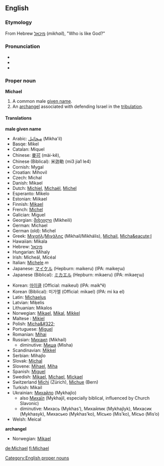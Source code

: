 ==English==
[[Category:English proper nouns]]
===Etymology===
From Hebrew [[מיכאל]] (''mikhail''), "Who is like God?"

===Pronunciation===
*{{AHD|mī'kəl}}
*{{IPA|/ˈmaɪkəl/}}
*{{SAMPA|/"maIk@l/}}

===Proper noun===
'''Michael'''

#A common male [[given name]].
#An [[archangel]] associated with defending Israel in the [[tribulation]].

====Translations====

'''male given name'''
{{top}}
*Arabic: [[ميخائيل]] (Mikha'il) 
*Basqe: Mikel 
*Catalan: Miquel 
*Chinese: [[麥可]] (mài-kě), 
*Chinese (Biblical): 米迦勒 (mi3 jia1 le4)
*Cornish: Mygal 
*Croatian: Mihovil 
*Czech: Michal 
*Danish: Mikael 
*Dutch: [[Michiel]], [[Michaël]], [[Michel]]
*Esperanto: Mikelo 
*Estonian: Miikael 
*Finnish: [[Mikael]]
*French: [[Michel]]
*Galician: Miguel 
*Georgian: [[მიხეილი]] (Mikheili) 
*German: Michael
*German (old): Michel
*Greek: [[Μιχαήλ]]/[[Μιχάλης]] (Mikha&#237;l/Mikh&#225;lis), [[Michail]], [[Micha&eacute;l]]
*Hawaiian: Mikala 
*Hebrew: [[מיכאל]]
*Hungarian: Mihaly 
*Irish: M&#237;che&#225;l, Mícéal
*Italian: [[Michele]] ''m''
*Japanese: [[マイケル]] (Hepburn: maikeru) (IPA: maikeɽɯ)
*Japanese (Biblical): [[ミカエル]] (Hepburn: mikaeru) (IPA: mikaeɽɯ)
{{mid}}
*Korean: [[마이클]] (Official: maikeul) (IPA: maikʰɨl)
*Korean (Biblical): &#48120;&#44032;&#50648; (Official: mikael) (IPA: mi ka el)
*Latin: [[Michaelus]]
*Latvian: Mi&#311;elis 
*Lithuanian: Mikalos 
*Norwegian: [[Mikael]], [[Mikal]], [[Mikkel]]
*Maltese : [[Mikiel]]
*Polish: [[Micha&#322;]] 
*Portuguese: [[Miguel]]
*Romanian: [[Mihai]]
*Russian: [[Михаил]] (Mikhaíl)
** diminutive: [[Миша]] (Misha)
*Scandinavian: [[Mikkel]]
*Serbian: Mihajlo 
*Slovak: [[Michal]]
*Slovene: [[Mihael]], [[Miha]]
*Spanish: [[Miguel]]
*Swedish: [[Mikael]], [[Michael]], [[Mickael]]
* Switzerland [[Michi]] (Zürich), [[Michue]] (Bern)
*Turkish: Mikail 
*Ukrainian: [[Михайло]] (Mykhajlo) 
**also [[Mихаїл]] (Mykhajil, especially biblical, influenced by Church Slavonic) 
**diminutive: Михась (Мykhas’), Михайлик (Mykhajlyk), Михасик (Mykhasyk), Михасько (Mykhas’ko), Місько (Mis’ko), Місьо (Mis’o) 
*Welsh: Meical 
{{bottom}}

'''archangel'''
{{top}}
*Norwegian: [[Mikael]]
{{mid}}
{{bottom}}

[[de:Michael]]
[[fi:Michael]]